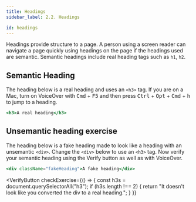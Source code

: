 ```yaml
---
title: Headings
sidebar_label: 2.2. Headings

id: headings
---
```



<Editor />

Headings provide structure to a page. A person using a screen reader can navigate a page quickly using headings on the page if the headings used are semantic. Semantic headings include real heading tags such as `h1`, `h2`.

## Semantic Heading

The heading below is a real heading and uses an `<h3>` tag. If you are on a Mac, turn on VoiceOver with <kbd>Cmd</kbd> + <kbd>F5</kbd> and then press <kbd>Ctrl</kbd> + <kbd>Opt</kbd> + <kbd>Cmd</kbd> + <kbd>h</kbd> to jump to a heading.

```jsx live
<h3>A real heading</h3>
```

## Unsemantic heading exercise

The heading below is a fake heading made to look like a heading with an unsemantic `<div>`. Change the `<div>` below to use an `<h3>` tag. Now verify your semantic heading using the Verify button as well as with VoiceOver.

```jsx live
<div className="fakeHeading">A fake heading</div>
```

<VerifyButton
  checkExercise={() => {
    const h3s = document.querySelectorAll("h3");
    if (h3s.length !== 2) {
      return "It doesn't look like you converted the div to a real heading.";
    }
  }}
></VerifyButton>
